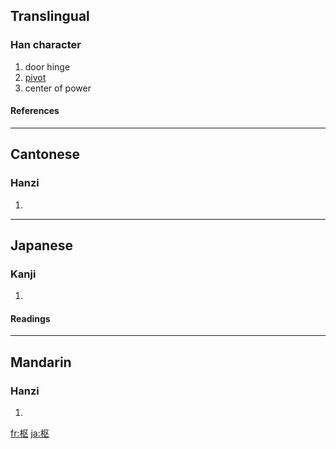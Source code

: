 {{see|樞}}

==Translingual==
===Han character===
{{Han char|rn=75|rad=木|as=04|sn=8|four=|canj=木尸大 (DSK)}}
# door hinge
# [[pivot]]
# center of power
====References====
{{Han ref|kx=0517.011|dkj=14577|hdz=21166.030|uh=67A2|ud=26530}}

----
==Cantonese==
===Hanzi===
{{yue-hanzi|jyut=|y=syu1}}
# {{defn|Cantonese}}

----
==Japanese==
===Kanji===
{{ja-kanji|grade=c|rs=木04}}
# {{defn|Japanese}} 
====Readings====
{{ja-readings|on=[[すう]] (sū), [[しゅ]] (shu)|kun=[[とぼそ]] (toboso), [[からくり]] (karakuri)}}

----
==Mandarin==
===Hanzi===
{{cmn-hanzi|tra=樞|pin=[[shū]] ([[shu1]])|wg=shu<sup>1</sup>}}
# {{defn|Mandarin}}

[[fr:枢]]
[[ja:枢]]